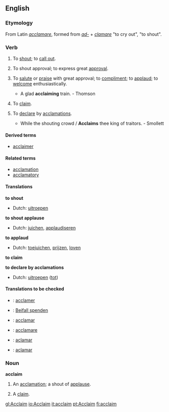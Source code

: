 ==English==

===Etymology===
From Latin ''[[acclamare]]'', formed from ''[[ad-]]'' + ''[[clamare]]'' "to cry out", "to shout".

===Verb===
{{en-infl-reg-consonant|acclaim||}}

# {{transitive}} To [[shout]]; to [[call out]].
# {{intransitive}} To shout approval; to express great [[approval]].
# {{transitive}} {{rare}} To [[salute]] or [[praise]] with great approval; to [[compliment]]; to [[applaud]]; to [[welcome]] enthusiastically.
#* A glad '''acclaiming''' train. - Thomson
# {{transitive}} {{obsolete}} To [[claim]].
# {{transitive}} To [[declare]] by [[acclamations]].
#* While the shouting crowd / '''Acclaims''' thee king of traitors. - Smollett

====Derived terms====
* [[acclaimer]]

====Related terms====
* [[acclamation]]
* [[acclamatory]]

====Translations====
'''to shout'''
{{top}}
* Dutch: [[uitroepen]]
{{mid}}
{{bottom}}

'''to shout applause'''
{{top}}
* Dutch: [[juichen]], [[applaudiseren]]
{{mid}}
{{bottom}}

'''to applaud'''
{{top}}
* Dutch: [[toejuichen]], [[prijzen]], [[loven]]
{{mid}}
{{bottom}}

'''to claim'''
{{top}}
{{mid}}
{{bottom}}

'''to declare by acclamations'''
{{top}}
* Dutch: [[uitroepen]] ([[tot]])
{{mid}}
{{bottom}}

====Translations to be checked====
{{checktrans}}
*{{ttbc|French}}: [[acclamer]]
*{{ttbc|German}}: [[Beifall spenden]]
*{{ttbc|Interlingua}}: [[acclamar]]
*{{ttbc|Italian}}: [[acclamare]]
*{{ttbc|Portuguese}}: [[aclamar]]
*{{ttbc|Spanish}}: [[aclamar]]

===Noun===
'''acclaim'''

# {{poetic}} An [[acclamation]]; a shout of [[applause]].
# {{obsolete}} A [[claim]].

[[gl:Acclaim]]
[[io:Acclaim]]
[[it:acclaim]]
[[pt:Acclaim]]
[[fi:acclaim]]